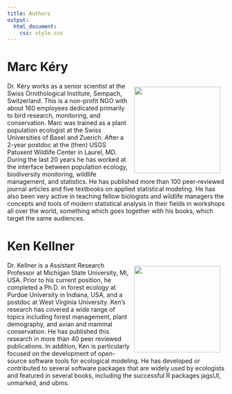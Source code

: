 ```yaml
---
title: Authors
output:
  html_document:
    css: style.css
---
```


# Marc Kéry

<img src="marc.jpeg" style="float: right; padding: 10px;" width="200"/>

Dr. Kéry works as a senior scientist at the Swiss Ornithological Institute, Sempach, Switzerland. This is a non-profit NGO with about 160 employees dedicated primarily to bird research, monitoring, and conservation. Marc was trained as a plant population ecologist at the Swiss Universities of Basel and Zuerich. After a 2-year postdoc at the (then) USGS Patuxent Wildlife Center in Laurel, MD. During the last 20 years he has worked at the interface between population ecology, biodiversity monitoring, wildlife management, and statistics. He has published more than 100 peer-reviewed journal articles and five textbooks on applied statistical modeling. He has also been very active in teaching fellow biologists and wildlife managers the concepts and tools of modern statistical analysis in their fields in workshops all over the world, something which goes together with his books, which target the same audiences.

# Ken Kellner

<img src="avatar1.jpg" style="float: right; padding: 10px;" width="200"/>

Dr. Kellner is a Assistant Research Professor at Michigan State University, MI, USA. Prior to his current position, he completed a Ph.D. in forest ecology at Purdue University in Indiana, USA, and a postdoc at West Virginia University. Ken's research has covered a wide range of topics including forest management, plant demography, and avian and mammal conservation. He has published this research in more than 40 peer reviewed publications. In addition, Ken is particularly focused on the development of open-source software tools for ecological modeling. He has developed or contributed to several software packages that are widely used by ecologists and featured in several books, including the successful R packages jagsUI, unmarked, and ubms.
